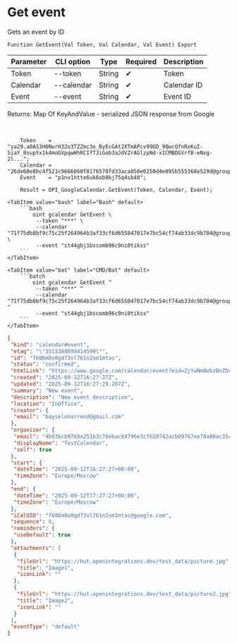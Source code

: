 ﻿---
sidebar_position: 3
description: Get event and other functions to work with Google Calendar in the Open Integration Package, a free open-source integration library for 1C:Enterprise 8, OneScript and CLI
keywords: [1C, 1С, 1С:Enterprise, 1С:Enterprise 8.3, API, Integration, Services, Exchange, OneScript, CLI, Google Calendar]
---


# Get event
 Gets an event by ID



`Function GetEvent(Val Token, Val Calendar, Val Event) Export`

  | Parameter | CLI option | Type | Required | Description |
  |-|-|-|-|-|
  | Token | --token | String | &#x2714; | Token |
  | Calendar | --calendar | String | &#x2714; | Calendar ID |
  | Event | --event | String | &#x2714; | Event ID |

  
  Returns:  Map Of KeyAndValue - serialized JSON response from Google

<br/>




```bsl title="1C:Enterprise/OneScript code example"
    Token    = "ya29.a0AS3H6NwrH32o3TZZmc3e_ByEcGAt2XTmAPcv99GD_9QwcQfnRxKuI-SiaY_8supYx1k4moGVpqwHhRCIfTJiGob3aJdVZrAGlzpNd-xICMBDGVrfB-eNxg-2l...";
    Calendar = "26de68e8bc4f521c9666060f8176578fd33aca850e0250d4e095b555368e529d@group.calendar.google.com";
    Event    = "p1nv1htte6uk6ob0kj75q4sb40";

    Result = OPI_GoogleCalendar.GetEvent(Token, Calendar, Event);
```
 

 <Tabs>
  
    <TabItem value="bash" label="Bash" default>
        ```bash
            oint gcalendar GetEvent \
             --token "***" \
             --calendar "71f75db8bf9c75c25f264964b3af33cf6d655047017e7bc54cf74ab33dc9b704@group.calendar.google.com" \
             --event "st44gbj1bscomb96c9ni0tikss"
        ```
    </TabItem>
  
    <TabItem value="bat" label="CMD/Bat" default>
        ```batch
            oint gcalendar GetEvent ^
             --token "***" ^
             --calendar "71f75db8bf9c75c25f264964b3af33cf6d655047017e7bc54cf74ab33dc9b704@group.calendar.google.com" ^
             --event "st44gbj1bscomb96c9ni0tikss"
        ```
    </TabItem>
</Tabs>


```json title="Result"
{
 "kind": "calendar#event",
 "etag": "\"3515388898414590\"",
 "id": "f606m0o0gd73vl761n2om1mtas",
 "status": "confirmed",
 "htmlLink": "https://www.google.com/calendar/event?eid=ZjYwNm0wbzBnZDczdmw3NjFuMm9tMW10YXMgNGI5M2JjYjk3NjhlMjUxYjNjNzZlYmFjODQ3OTZlM2NmNjIwNzQyYWNiODk3NjdlZTc4YTgwYWMzNTQ0NmY1YUBn",
 "created": "2025-09-12T16:27:27Z",
 "updated": "2025-09-12T16:27:29.207Z",
 "summary": "New event",
 "description": "New event description",
 "location": "InOffice",
 "creator": {
  "email": "bayselonarrend@gmail.com"
 },
 "organizer": {
  "email": "4b93bcb9768e251b3c76ebac84796e3cf620742acb89767ee78a80ac35446f5a@group.calendar.google.com",
  "displayName": "TestCalendar",
  "self": true
 },
 "start": {
  "dateTime": "2025-09-12T16:27:27+00:00",
  "timeZone": "Europe/Moscow"
 },
 "end": {
  "dateTime": "2025-09-12T17:27:27+00:00",
  "timeZone": "Europe/Moscow"
 },
 "iCalUID": "f606m0o0gd73vl761n2om1mtas@google.com",
 "sequence": 0,
 "reminders": {
  "useDefault": true
 },
 "attachments": [
  {
   "fileUrl": "https://hut.openintegrations.dev/test_data/picture.jpg",
   "title": "Image1",
   "iconLink": ""
  },
  {
   "fileUrl": "https://hut.openintegrations.dev/test_data/picture2.jpg",
   "title": "Image2",
   "iconLink": ""
  }
 ],
 "eventType": "default"
}
```

